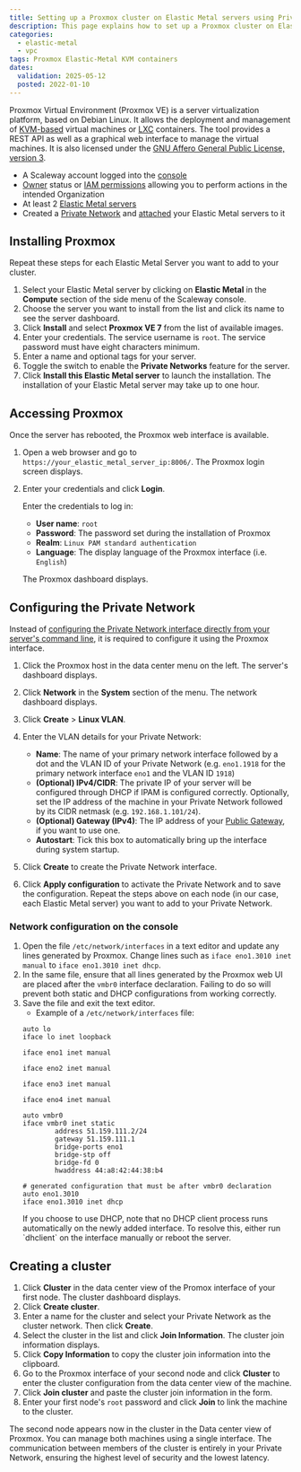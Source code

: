 ```yaml
---
title: Setting up a Proxmox cluster on Elastic Metal servers using Private Networks
description: This page explains how to set up a Proxmox cluster on Elastic Metal servers using the Private Networks feature
categories:
  - elastic-metal
  - vpc
tags: Proxmox Elastic-Metal KVM containers
dates:
  validation: 2025-05-12
  posted: 2022-01-10
---
```



Proxmox Virtual Environment (Proxmox VE) is a server virtualization platform, based on Debian Linux. It allows the deployment and management of [KVM-based](https://www.linux-kvm.org/page/Main_Page) virtual machines or [LXC](https://linuxcontainers.org/) containers. The tool provides a REST API as well as a graphical web interface to manage the virtual machines. It is also licensed under the [GNU Affero General Public License, version 3](https://www.gnu.org/licenses/agpl-3.0.html).

<Requirements />

- A Scaleway account logged into the [console](https://console.scaleway.com)
- [Owner](/iam/concepts/#owner) status or [IAM permissions](/iam/concepts/#permission) allowing you to perform actions in the intended Organization
- At least 2 [Elastic Metal servers](https://www.scaleway.com/en/dedibox/)
- Created a [Private Network](/elastic-metal/how-to/use-private-networks/) and [attached](/elastic-metal/how-to/use-private-networks/#how-to-attach-and-detach-elastic-metal-servers-to-a-private-network) your Elastic Metal servers to it

## Installing Proxmox

<Message type="note">
  Repeat these steps for each Elastic Metal Server you want to add to your cluster.
</Message>

1. Select your Elastic Metal server by clicking on **Elastic Metal** in the **Compute** section of the side menu of the Scaleway console.
2. Choose the server you want to install from the list and click its name to see the server dashboard.
3. Click **Install** and select **Proxmox VE 7** from the list of available images.
    <Lightbox src="scaleway-proxmox-image.webp" alt="" />
4. Enter your credentials. The service username is `root`. The service password must have eight characters minimum.
5. Enter a name and optional tags for your server.
6. Toggle the switch to enable the **Private Networks** feature for the server.
7. Click **Install this Elastic Metal server** to launch the installation.
    <Message type="note">
      The installation of your Elastic Metal server may take up to one hour.
    </Message>

## Accessing Proxmox

Once the server has rebooted, the Proxmox web interface is available.

1. Open a web browser and go to `https://your_elastic_metal_server_ip:8006/`. The Proxmox login screen displays.
2. Enter your credentials and click **Login**.

    Enter the credentials to log in:

      - **User name**: `root`
      - **Password**: The password set during the installation of Proxmox
      - **Realm**: `Linux PAM standard authentication`
      - **Language**: The display language of the Proxmox interface (i.e. `English`)

    The Proxmox dashboard displays.

## Configuring the Private Network

Instead of [configuring the Private Network interface directly from your server's command line](/elastic-metal/how-to/use-private-networks/#how-to-configure-the-network-interface-on-your-elastic-metal-server-for-private-networks), it is required to configure it using the Proxmox interface.

1. Click the Proxmox host in the data center menu on the left. The server's dashboard displays.
2. Click **Network** in the **System** section of the menu. The network dashboard displays.
3. Click **Create** > **Linux VLAN**.
    <Lightbox src="scaleway-proxmox-network-dashboard.webp" alt="" />
4. Enter the VLAN details for your Private Network:
    <Lightbox src="scaleway-proxmox-vlan-details.webp" alt="" />

    * **Name**: The name of your primary network interface followed by a dot and the VLAN ID of your Private Network (e.g. `eno1.1918` for the primary network interface `eno1` and the VLAN ID `1918`)
    * **(Optional) IPv4/CIDR**: The private IP of your server will be configured through DHCP if IPAM is configured correctly. Optionally, set the IP address of the machine in your Private Network followed by its CIDR netmask (e.g. `192.168.1.101/24`). 
    * **(Optional) Gateway (IPv4)**: The IP address of your [Public Gateway](/public-gateways/concepts/#public-gateway), if you want to use one.
    * **Autostart**: Tick this box to automatically bring up the interface during system startup.
5. Click **Create** to create the Private Network interface.
6. Click **Apply configuration** to activate the Private Network and to save the configuration.
    <Message type="note">
      Repeat the steps above on each node (in our case, each Elastic Metal server) you want to add to your Private Network.
    </Message>

### Network configuration on the console

1. Open the file `/etc/network/interfaces` in a text editor and update any lines generated by Proxmox. Change lines such as `iface eno1.3010 inet manual` to `iface eno1.3010 inet dhcp`.
2. In the same file, ensure that all lines generated by the Proxmox web UI are placed after the `vmbr0` interface declaration. Failing to do so will prevent both static and DHCP configurations from working correctly.
3. Save the file and exit the text editor.
    - Example of a `/etc/network/interfaces` file:
    ```
    auto lo
    iface lo inet loopback

    iface eno1 inet manual

    iface eno2 inet manual

    iface eno3 inet manual

    iface eno4 inet manual

    auto vmbr0
    iface vmbr0 inet static
            address 51.159.111.2/24
            gateway 51.159.111.1
            bridge-ports eno1
            bridge-stp off
            bridge-fd 0
            hwaddress 44:a8:42:44:38:b4

    # generated configuration that must be after vmbr0 declaration
    auto eno1.3010
    iface eno1.3010 inet dhcp
    ```
    <Message type="note">
      If you choose to use DHCP, note that no DHCP client process runs automatically on the newly added interface. To resolve this, either run `dhclient` on the interface manually or reboot the server.
    </Message>


## Creating a cluster

1. Click **Cluster** in the data center view of the Promox interface of your first node. The cluster dashboard displays.
    <Lightbox src="scaleway-proxmox-cluster-overview.webp" alt="" />
2. Click **Create cluster**.
3. Enter a name for the cluster and select your Private Network as the cluster network. Then click **Create**.
    <Lightbox src="scaleway-proxmox-create-cluster.webp" alt="" />
4. Select the cluster in the list and click **Join Information**. The cluster join information displays.
    <Lightbox src="scaleway-proxmox-cluster-list.webp" alt="" />
5. Click **Copy Information** to copy the cluster join information into the clipboard.
6. Go to the Proxmox interface of your second node and click **Cluster** to enter the cluster configuration from the data center view of the machine.
7. Click **Join cluster** and paste the cluster join information in the form.
8. Enter your first node's `root` password and click **Join** to link the machine to the cluster.
    <Lightbox src="scaleway-proxmox-join-cluster.webp" alt="" />

The second node appears now in the cluster in the Data center view of Proxmox. You can manage both machines using a single interface. The communication between members of the cluster is entirely in your Private Network, ensuring the highest level of security and the lowest latency.

<Lightbox src="scaleway-proxmox-cluster-created.webp" alt="" />